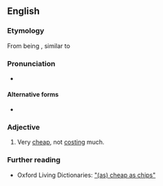 ==English==

===Etymology===
{{compound|en|cheap|as|chips}} From being {{l|en|inexpensive}}, similar to {{l|en|[[chip|chips]]|gloss=French fries}}

===Pronunciation===
* {{audio|EN-AU ck1 cheap as chips.ogg|Audio (AU)|lang=en}}

====Alternative forms====
* {{l|en|cheap-as-chips}}

===Adjective===
{{en-adj|-}}

# {{lb|en|British|NZ|Australia|simile}} Very [[cheap]], not [[cost]]ing much.

===Further reading===
* Oxford Living Dictionaries: [https://en.oxforddictionaries.com/definition/(as)_cheap_as_chips "(as) cheap as chips"]